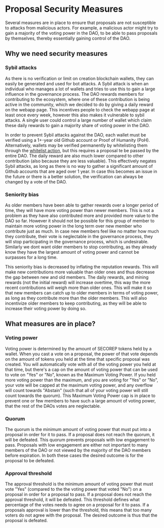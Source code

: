 # Proposal Security Measures

Several measures are in place to ensure that proposals are not susceptible to attacks from malicious actors.
For example, a malicious actor might try to gain a majority of the voting power in the DAO, to be able to pass proposals by themselves, thereby essentially gaining control of the DAO.

## Why we need security measures

### Sybil attacks

As there is no verification or limit on creation blockchain wallets, they can easily be generated and used for bot attacks. A Sybil attack is when an individual who manages a lot of wallets and tries to use this to gain a large influence in the governance process. The DAO rewards members for contributing to the ecosystem, where one of these contribution is being active in the community, which we decided to do by giving a daily reward on the webapp page. This incentives people to check the webapp page at least once every week, however this also makes it vulnerable to sybil attacks. A single user could control a large number of wallet which claim these daily rewards to gain a majority share of voting power in the DAO.

In order to prevent Sybil attacks against the DAO, each wallet must be verified using a 1+-year old Github account or Proof of Humanity (PoH). Alternatively, wallets may be verified permanently by whitelisting them through the [whitelist action](/actions/whitelist-member), but this requires a proposal te be passed by the entire DAO. The daily reward are also much lower compared to other contribution (also because they are less valuable). This effectively negates Sybil attacks, as long as there is no way to gather a significant amount of Github accounts that are aged over 1 year. In case this becomes an issue in the future or there is a better solution, the verification can always be changed by a vote of the DAO.

### Seniority bias

As older members have been able to gather rewards over a longer period of time, they will have more voting power than newer members. This is not a problem as they have also contributed more and provided more value to the DAO so far. However it should not be possible for this group of member to maintain more voting power in the long term over new member who contribute just as much. In case new members feel like no matter how much they contribute, their vote is neglectable in the governance process, they will stop participating in the governance process, which is undesirable. Similarly we dont want older members to stop contributing, as they already know they have the largest amount of voting power and cannot be surpasses for a long time.

This seniority bias is decreased by inflating the reputation rewards. This will make new contributions more valuable than older ones and thus decrease the gap between new and old members. The daily rewards, and mining rewards (not the initial reward) will increase overtime, this way the more recent contributions will weigh more than older ones. This will make it so that new members can catch up to older members in terms of voting power, as long as they contribute more than the older members. This will also incentivize older members to keep contributing, as they will be able to increase their voting power by doing so.

## What measures are in place?

### Voting power

Voting power is determined by the amount of SECOREP tokens held by a wallet. When you cast a vote on a proposal, the power of that vote depends on the amount of tokens you held at the time that specific proposal was created. You will automatically vote with all of the voting power you held at that time, but there's a cap on the amount of voting power that can be used to vote on "Yes" or "No", known as the Maximum Voting Power. If you held more voting power than the maximum, and you are voting for "Yes" or "No", your vote will be capped at the maximum voting power, and any overflow will count towards "Abstain" (such that all of your voting power will still count towards the quorum). This Maximum Voting Power cap is in place to prevent one or few members to have such a large amount of voting power, that the rest of the DAOs votes are neglectable.

### Quorum

The quorum is the minimum amount of voting power that must put into a proposal in order for it to pass. If a proposal does not reach the quorum, it will be defeated. This quorum prevents proposals with low engagement to pass. Proposals with low engagement are either not important to many members of the DAO or not viewed by the majority of the DAO members before expiration. In both these cases the desired outcome is for the proposal to be defeated.

### Approval threshold

The approval threshold is the minimum amount of voting power that must vote "Yes" (compared to the the voting power that voted "No") on a proposal in order for a proposal to pass. If a proposal does not reach the approval threshold, it will be defeated. This threshold defines what percentage of the votes needs to agree on a proposal for it to pass. If a proposals approval is lower than the threshold, this means that too many voters do not agree with the proposal. The desired outcome is thus that the proposal is defeated.
